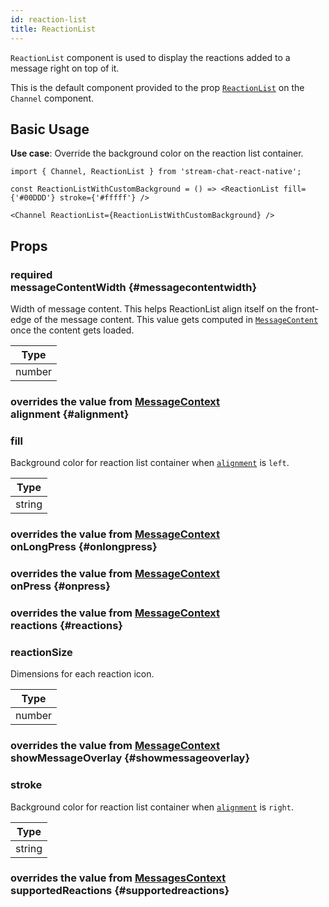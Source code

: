 ```yaml
---
id: reaction-list
title: ReactionList
---
```




`ReactionList` component is used to display the reactions added to a message right on top of it.

This is the default component provided to the prop [`ReactionList`](../core-components/channel.mdx#reactionlist) on the `Channel` component.

## Basic Usage

**Use case**: Override the background color on the reaction list container.

```tsx
import { Channel, ReactionList } from 'stream-chat-react-native';

const ReactionListWithCustomBackground = () => <ReactionList fill={'#00DDD'} stroke={'#fffff'} />

<Channel ReactionList={ReactionListWithCustomBackground} />
```

## Props

### <div class="label required">required</div> **messageContentWidth** {#messagecontentwidth}

Width of message content. This helps ReactionList align itself on the front-edge of the message content.
This value gets computed in [`MessageContent`](./message_content.mdx) once the content gets loaded.

| Type |
| - |
| number |

### <div class="description">overrides the value from [MessageContext](../contexts/message_context.mdx#alignment)</div> **alignment** {#alignment}

<Alignment />

### fill

Background color for reaction list container when [`alignment`](#alignment) is `left`.

| Type |
| - |
| string |

<!-- ### radius -->

### <div class="description">overrides the value from [MessageContext](../contexts/message_context.mdx#onlongpress)</div> onLongPress {#onlongpress}

<OnLongPress />

### <div class="description">overrides the value from [MessageContext](../contexts/message_context.mdx#onpress)</div> onPress {#onpress}

<OnPress />

### <div class="description">overrides the value from [MessageContext](../contexts/message_context.mdx#reactions)</div> reactions {#reactions}

<Reactions />

### reactionSize

Dimensions for each reaction icon.

| Type |
| - |
| number |

### <div class="description">overrides the value from [MessageContext](../contexts/message_context.mdx#showmessageoverlay)</div> showMessageOverlay {#showmessageoverlay}

<ShowMessageOverlay />

### stroke

Background color for reaction list container when [`alignment`](#alignment) is `right`.

| Type |
| - |
| string |

<!-- ### strokeSize -->

### <div class="description">overrides the value from [MessagesContext](../contexts/messages_context.mdx#supportedreactions)</div> supportedReactions {#supportedreactions}

<SupportedReactions />
